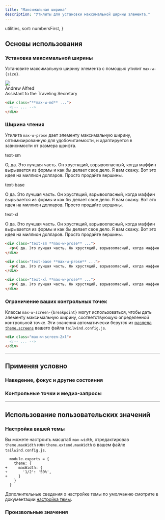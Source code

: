 ```yaml
---
title: "Максимальная ширина"
description: "Утилиты для установки максимальной ширины элемента."
---
```



  utilities,
  sort: numbersFirst,
}

## Основы использования

### Установка максимальной ширины

Установите максимальную ширину элемента с помощью утилит `max-w-{size}`.

<Example resizable>
  <div class="overflow-hidden relative max-w-md mx-auto bg-white shadow-lg ring-1 ring-black/5 rounded-xl flex items-center gap-6 dark:bg-slate-800 dark:highlight-white/5">
    <img class="absolute -left-6 w-28 h-28 rounded-full shadow-lg" src="https://images.unsplash.com/photo-1501196354995-cbb51c65aaea?ixlib=rb-1.2.1&ixid=MnwxMjA3fDB8MHxwaG90by1wYWdlfHx8fGVufDB8fHx8&auto=format&fit=facearea&facepad=4&w=256&h=256&q=80" />
    <div class="min-w-0 py-5 pl-28 pr-5">
      <div class="text-slate-900 font-medium text-sm sm:text-base truncate dark:text-slate-200">Andrew Alfred</div>
      <div class="text-slate-500 font-medium text-sm sm:text-base leading-tight truncate dark:text-slate-400">Assistant to the Traveling Secretary</div>
    </div>
  </div>
</Example>

```html
<div class="**max-w-md** ...">
  <!-- ... -->
</div>
```

### Ширина чтения

Утилита `max-w-prose` дает элементу максимальную ширину, оптимизированную для удобочитаемости, и адаптируется в зависимости от размера шрифта.

<Example>
  <div class="space-y-8">
    <div>
      <span class="font-medium text-sm text-slate-500 font-mono mb-3">text-sm</span>
      <div class="max-w-prose text-sm font-medium text-slate-900 dark:text-slate-200">
        <p>О, да. Это лучшая часть. Он хрустящий, взрывоопасный, когда маффин вырывается из формы и как бы делает свое дело. Я вам скажу. Вот это идея на миллион долларов. Просто продайте вершины.</p>
      </div>
    </div>
    <div>
      <span class="font-medium text-sm text-slate-500 font-mono mb-3">text-base</span>
      <div class="max-w-prose text-base font-medium text-slate-900 dark:text-slate-200">
        <p>О да. Это лучшая часть. Он хрустящий, взрывоопасный, когда маффин вырывается из формы и как бы делает свое дело. Я вам скажу. Вот это идея на миллион долларов. Просто продайте вершины.</p>
      </div>
    </div>
    <div>
      <span class="font-medium text-sm text-slate-500 font-mono mb-3">text-xl</span>
      <div class="max-w-prose text-xl font-medium text-slate-900 dark:text-slate-200">
        <p>О да. Это лучшая часть. Он хрустящий, взрывоопасный, когда маффин вырывается из формы и как бы делает свое дело. Я вам скажу. Вот это идея на миллион долларов. Просто продайте вершины.</p>
      </div>
    </div>
  </div>
</Example>

```html
<div class="text-sm **max-w-prose** ...">
  <p>О да. Это лучшая часть. Он хрустящий, взрывоопасный, когда маффин вырывается из формы и как бы делает свое дело. Я вам скажу. Вот это идея на миллион долларов. Просто продайте вершины.</p>
</div>

<div class="text-base **max-w-prose** ...">
  <p>О да. Это лучшая часть. Он хрустящий, взрывоопасный, когда маффин вырывается из формы и как бы делает свое дело. Я вам скажу. Вот это идея на миллион долларов. Просто продайте вершины.</p>
</div>

<div class="text-xl **max-w-prose** ...">
  <p>О да. Это лучшая часть. Он хрустящий, взрывоопасный, когда маффин вырывается из формы и как бы делает свое дело. Я вам скажу. Вот это идея на миллион долларов. Просто продайте вершины.</p>
</div>
```

### Ограничение ваших контрольных точек

Классы `max-w-screen-{breakpoint}` могут использоваться, чтобы дать элементу максимальную ширину, соответствующую определенной контрольной точке. Эти значения автоматически берутся из [раздела `theme.screens`](/docs/theme#screens) вашего файла `tailwind.config.js`.

```html
<div class="max-w-screen-2xl">
  <!-- ... -->
</div>
```

---

## <Heading ignore>Применяя условно</Heading>

### <Heading ignore>Наведение, фокус и другие состояния</Heading>

<HoverFocusAndOtherStates defaultClass="max-w-sm" featuredClass="max-w-lg" />

### <Heading ignore>Контрольные точки и медиа-запросы</Heading>

<BreakpointsAndMediaQueries defaultClass="max-w-sm" featuredClass="max-w-lg" />

---

## Использование пользовательских значений

### Настройка вашей темы

Вы можете настроить масштаб `max-width`, отредактировав `theme.maxWidth` или `theme.extend.maxWidth` в вашем файле `tailwind.config.js`.

```diff-js tailwind.config.js
  module.exports = {
    theme: {
+     maxWidth: {
+       '1/2': '50%',
+     }
    }
  }
```

Дополнительные сведения о настройке темы по умолчанию смотрите в документации [настройка темы](/docs/theme#customizing-the-default-theme).

### Произвольные значения

<ArbitraryValues property="max-width" featuredClass="max-w-[50%]" />
